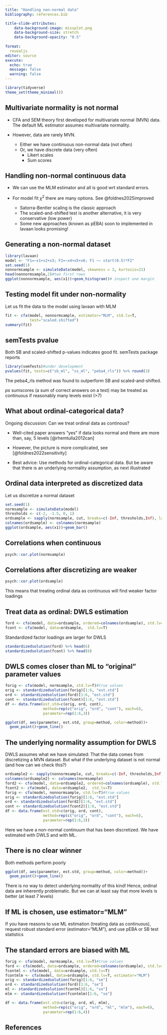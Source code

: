 ```yaml
---
title: "Handling non-normal data"
bibliography: references.bib

title-slide-attributes:
    data-background-image: missplot.png
    data-background-size: stretch
    data-background-opacity: "0.5"
    
format: 
  revealjs
editor: source
execute: 
  echo: true
  message: false
  warning: false
---
```


```r
library(tidyverse)
theme_set(theme_minimal())
```

## Multivariate normality is not normal

- CFA and SEM theory first developed for multivariate normal (MVN) data. The default ML estimator assumes multivariate normality.

- However, data are rarely MVN.
  - Either we have continuous non-normal data (not often)
  - Or, we have discrete data (very often)
    - Likert scales
    - Sum scores
    
## Handling non-normal continuous data

- We can use the MLM estimator and all is good wrt standard errors.

- For model fit $\chi^2$ there are many options. See @foldnes2025improved
  - Satorra-Bentler scaling is the classic approach
  - The scaled-and-shifted test is another alternative, it is very conservative  (low power)
  - Some new approaches (known as pEBA) soon to implemented in lavaan looks promising! 
  
## Generating a non-normal dataset
```r
library(lavaan)
model <- "F1=~x1+x2+x3; F2=~x4+x5+x6; F1 ~~ start(0.5)*F2"
set.seed(1)
nonnormsample <- simulateData(model, skewness = 3, kurtosis=21)
head(nonnormsample,2)#two first rows
ggplot(nonnormsample, aes(x1))+geom_histogram()# inspect one margin
```

## Testing model fit under non-normality

Let us fit the data to the model using lavaan with MLM
```r
fit <- cfa(model, nonnormsample, estimator="MLM", std.lv=T,
           test="scaled.shifted")
summary(fit)
```

## semTests pvalue

Both SB and scaled-shifted p-values indicates good fit.
semTests package reports
```r
library(semTests)#under development
pvalues(fit, tests=c("sb_ml", "ss_ml", "peba4_rls")) %>% round(3)
```
The peba4_rls method was found to outperform SB and scaled-and-shifted.

*ps* sumscores (a sum of correct answers on a test) may be treated as continuous if reasonably many levels exist (>7)

## What about ordinal-categorical data?

Ongoing discussion: Can we treat ordinal data as continous?

- Well-cited paper answers "yes" if data looks normal and there are more than, say, 5 levels [@rhemtulla2012can]

- However, the picture is more complicated, see [@foldnes2022sensitivity]

- Best advice: Use methods for ordinal-categorical data. But be aware that there is an underlying normality assumption, as next illustrated


## Ordinal data interpreted as discretized data

Let us discretize a normal dataset 
```r
set.seed(1)
normsample <- simulateData(model)
thresholds <- c(-2, -1.5, 0, 1)
ordsample <- sapply(normsample, cut, breaks=c(-Inf, thresholds,Inf), labels=F)
colnames(ordsample) <- colnames(normsample)
ggplot(ordsample, aes(x1))+geom_bar()
```
## Correlations when continuous 

```r
psych::cor.plot(normsample)
```
## Correlations after discretizing are weaker 

```r
psych::cor.plot(ordsample)
```
This means that treating ordinal data as continuous will find weaker factor loadings

## Treat data as ordinal: DWLS estimation
```r
ford <- cfa(model, data=ordsample, ordered=colnames(ordsample), std.lv=T)
fcont <- cfa(model, data=ordsample,  std.lv=T)
```
Standardized factor loadings are larger for DWLS
```r
standardizedsolution(ford) %>% head(6)
standardizedsolution(fcont) %>% head(6)
```

## DWLS comes closer than ML to "original" parameter values
```r
forig <- cfa(model, normsample, std.lv=T)#true values
orig <- standardizedsolution(forig)[1:6, "est.std"]
ord <- standardizedsolution(ford)[1:6, "est.std"]
cont <- standardizedsolution(fcont)[1:6, "est.std"]
df <- data.frame(est.std=c(orig, ord, cont), 
                 method=rep(c("orig", "ord", "cont"), each=6),
                 parameter=rep(1:6,3))

ggplot(df, aes(parameter, est.std, group=method, color=method))+
  geom_point()+geom_line()
```
## The underlying normality assumption for DWLS

DWLS assumes what we have simulated: That the data comes from discretizing a MVN dataset. But what if the underlying dataset is not normal (and how can we check this?)

```r
ordsample2 <- sapply(nonnormsample, cut, breaks=c(-Inf, thresholds,Inf), labels=F)#not underlying normality
colnames(ordsample2) <- colnames(normsample)
ford2 <- cfa(model, data=ordsample2, ordered=colnames(ordsample), std.lv=T)
fcont2 <- cfa(model, data=ordsample2,  std.lv=T)
forig <- cfa(model, nonnormsample, std.lv=T)#true values
orig <- standardizedsolution(forig)[1:6, "est.std"]
ord <- standardizedsolution(ford2)[1:6, "est.std"]
cont <- standardizedsolution(fcont2)[1:6, "est.std"]
df <- data.frame(est.std=c(orig, ord, cont), 
                 method=rep(c("orig", "ord", "cont"), each=6),
                 parameter=rep(1:6,3))
```

Here we have a non-normal continuum that has been discretized.
We have estimated with DWLS and with ML. 

## There is no clear winner

Both methods perform poorly

```r
ggplot(df, aes(parameter, est.std, group=method, color=method))+
  geom_point()+geom_line()
```

There is no way to detect underlying normality of this kind!
Hence, ordinal data are inherently problematic. 
But we can at least say that more levels is better (at least 7 levels)

## If ML is chosen, use estimator="MLM"

If you have reasons to use ML estimation (treating data as continuous), request robust standard error (estimator="MLM"),
and  use pEBA or SB test statistics

## The standard errors are biased with ML

```r
forig <- cfa(model, normsample, std.lv=T)#true values
ford <- cfa(model, data=ordsample, ordered=colnames(ordsample), std.lv=T)
fcontml <- cfa(model, data=ordsample, std.lv=T)
fcontmlm <- cfa(model, data=ordsample, std.lv=T, estimator="MLM")
orig <- standardizedsolution(forig)[1:6, "se"]
ord <- standardizedsolution(ford)[1:6, "se"]
ml <- standardizedsolution(fcontml)[1:6, "se"]
mlm <- standardizedsolution(fcontmlm)[1:6, "se"]

df <- data.frame(est.std=c(orig, ord, ml, mlm), 
                 method=rep(c("orig", "ord", "ml", "mlm"), each=6),
                 parameter=rep(1:6,4))

```

<!-- ## Standar error estimates -->

<!-- ```{r} -->
<!-- ggplot(df, aes(parameter, est.std, group=method, color=method))+ -->
<!--   geom_point()+geom_line() -->
<!-- ``` -->


## References

::: {#refs}
:::



  
